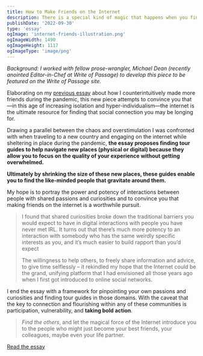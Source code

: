 ```yaml
---
title: How to Make Friends on the Internet
description: There is a special kind of magic that happens when you find your people online. This essay explores how to find your people on the internet and why it's worth the effort.
publishDate: '2022-09-30'
type: 'essay'
ogImage: 'internet-friends-illustration.png'
ogImageWidth: 1490
ogImageHeight: 1117
ogImageType: 'image/png'
---
```


<MainColumn image='/images/internet-friends-illustration.png' height={1117} width ={1490} caption="Illustration of finding your people online" />

_Background: I worked with fellow prose-wrangler, Michael Dean (recently anointed Editor-in-Chef at Write of Passage) to develop this piece to be featured on the Write of Passage site._

Elaborating on my [previous essay](https://itsjustmath.net/internet-friends) about how I counterintuitively made more friends during the pandemic, this new piece attempts to convince you that—in this age of increasing isolation and hyper-individualism—the internet is the ultimate resource for finding that social connection you may be longing for.

Drawing a parallel between the chaos and overstimulation I was confronted with when traveling to a new country and engaging on the internet while sheltering in place during the pandemic, **the essay proposes finding tour guides to help navigate new places (physical or digital) because they allow you to focus on the quality of your experience without getting overwhelmed.**

**Ultimately by shrinking the size of these new places, these guides enable you to find the like-minded people that gravitate around them.**

My hope is to portray the power and potency of interactions between people with shared passions and curiosities and to convince you that making friends on the internet is a worthwhile pursuit.

> I found that shared curiosities broke down the traditional barriers you would expect to have in digital interactions with people you have never met IRL. It turns out that there’s much more potency to an interaction with somebody who has the same weirdly specific interests as you, and it’s much easier to build rapport than you’d expect
>
> The willingness to help others, to freely share information and advice, to give time selflessly – it rekindled my hope that the Internet could be the grand, unifying platform that I had envisioned all those years ago when I first got introduced to online social networks.

I end the essay with a framework for pinpointing your own passions and curiosities and finding tour guides in those domains. With the caveat that the key to connection and flourishing within any of these communities is participation, vulnerability, and **taking bold action**.

> *Find the others*, and let the magical force of the Internet introduce you to the people who might just become your best friends, your colleagues, maybe even your life partner.

[Read the essay](https://writeofpassage.school/2022/08/26/how-to-make-friends-on-the-internet/)